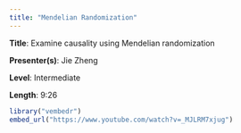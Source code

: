 ```yaml
---
title: "Mendelian Randomization"
---
```


**Title**: Examine causality using Mendelian randomization

**Presenter(s)**: Jie Zheng

**Level**: Intermediate

**Length**: 9:26

```r
library("vembedr")
embed_url("https://www.youtube.com/watch?v=_MJLRM7xjug")
```

